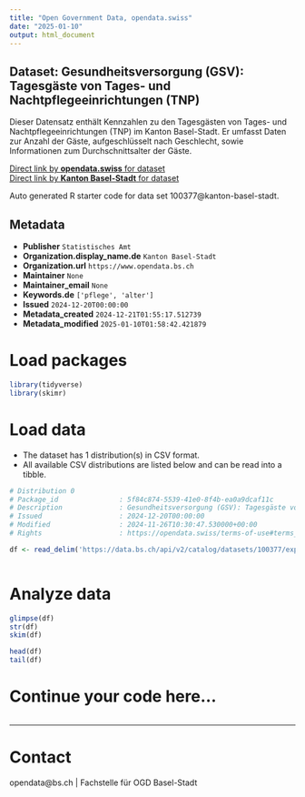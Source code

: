 ```yaml
---
title: "Open Government Data, opendata.swiss"
date: "2025-01-10"
output: html_document
---
```


## Dataset: Gesundheitsversorgung (GSV): Tagesgäste von Tages- und Nachtpflegeeinrichtungen (TNP)

Dieser Datensatz enthält Kennzahlen zu den Tagesgästen von Tages- und Nachtpflegeeinrichtungen (TNP) im Kanton Basel-Stadt. Er umfasst Daten zur Anzahl der Gäste, aufgeschlüsselt nach Geschlecht, sowie Informationen zum Durchschnittsalter der Gäste.

[Direct link by **opendata.swiss** for dataset](https://opendata.swiss/de/dataset/gesundheitsversorgung-gsv-tagesgaste-von-tages-und-nachtpflegeeinrichtungen-tnp)<br>
[Direct link by **Kanton Basel-Stadt** for dataset](https://data.bs.ch/explore/dataset/100377/)

Auto generated R starter code for data set 100377@kanton-basel-stadt.

## Metadata

- **Publisher** `Statistisches Amt`
- **Organization.display_name.de** `Kanton Basel-Stadt`
- **Organization.url** `https://www.opendata.bs.ch`
- **Maintainer** `None`
- **Maintainer_email** `None`
- **Keywords.de** `['pflege', 'alter']`
- **Issued** `2024-12-20T00:00:00`
- **Metadata_created** `2024-12-21T01:55:17.512739`
- **Metadata_modified** `2025-01-10T01:58:42.421879`


# Load packages

```r

library(tidyverse)
library(skimr)

```

# Load data

-   The dataset has 1 distribution(s) in CSV format.
-   All available CSV distributions are listed below and can be read into a tibble.

```r

# Distribution 0
# Package_id               : 5f84c874-5539-41e0-8f4b-ea0a9dcaf11c
# Description              : Gesundheitsversorgung (GSV): Tagesgäste von Tages- und Nachtpflegeeinrichtungen (TNP) (csv)
# Issued                   : 2024-12-20T00:00:00
# Modified                 : 2024-11-26T10:30:47.530000+00:00
# Rights                   : https://opendata.swiss/terms-of-use#terms_by

df <- read_delim('https://data.bs.ch/api/v2/catalog/datasets/100377/exports/csv?use_labels=true')



```

# Analyze data

```r

glimpse(df)
str(df)
skim(df)

head(df)
tail(df)

```

# Continue your code here...

```r

```

------------------------------------------------------------------------

# Contact

opendata@bs.ch | Fachstelle für OGD Basel-Stadt
